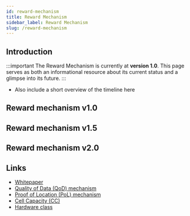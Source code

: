 ```yaml
---
id: reward-mechanism
title: Reward Mechanism
sidebar_label: Reward Mechanism
slug: /reward-mechanism
---
```


## Introduction

:::important
The Reward Mechanism is currently at **version 1.0**. This page serves as both an informational resource about its current status and a glimpse into its future.
:::

- Also include a short overview of the timeline here


## Reward mechanism v1.0


## Reward mechanism v1.5


## Reward mechanism v2.0



## Links
- [Whitepaper](https://www.weatherxm.com/whitepaper)
- [Quality of Data (QoD) mechanism](/project/quality-of-data)
- [Proof of Location (PoL) mechanism](/project/proof-of-location)
- [Cell Capacity (CC)](project/cell-capacity)
- [Hardware class](project/hardware-class)